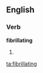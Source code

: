 ==English==

===Verb===
'''fibrillating'''

# {{third-person singular of|[[fibrillate]]}}

[[ta:fibrillating]]